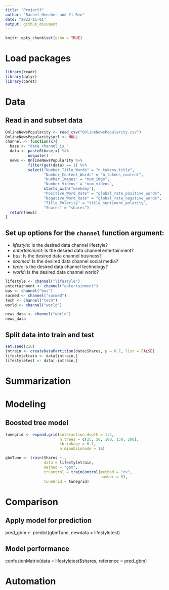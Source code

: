 ```yaml
---
title: "Project3"
author: "Rachel Hencher and Yi Ren"
date: "2022-11-01"
output: github_document
---
```


```r
knitr::opts_chunk$set(echo = TRUE)
```

# Load packages
```r
library(readr)
library(dplyr)
library(caret)
```

# Data
## Read in and subset data
```r
OnlineNewsPopularity <- read_csv("OnlineNewsPopularity.csv") 
OnlineNewsPopularity$url <- NULL
channel <- function(x){
  base <- "data_channel_is_"
  data <- paste0(base,x) %>% 
          noquote()
  news <- OnlineNewsPopularity %>% 
          filter(get(data) == 1) %>% 
          select("Number_Title_Words" = "n_tokens_title",
                 "Number_Content_Words" = "n_tokens_content",
                 "Number_Images" = "num_imgs",
                 "Number_Videos" = "num_videos",
                 starts_with("weekday"),
                 "Positive_Word_Rate" = "global_rate_positive_words",
                 "Negative_Word_Rate" = "global_rate_negative_words",
                 "Title_Polarity" = "title_sentiment_polarity",
                 "Shares" = "shares")
  return(news)
}
```

## Set up options for the `channel` function argument:  
- *lifestyle*: Is the desired data channel lifestyle?  
- *entertainment*: Is the desired data channel entertainment?  
- *bus*: Is the desired data channel business?  
- *socmed*: Is the desired data channel social media?
- *tech*: Is the desired data channel technology?  
- *world*: Is the desired data channel world?
```r
lifestyle <- channel("lifestyle")
entertainment <- channel("entertainment")
bus <- channel("bus")
socmed <- channel("socmed")
tech <- channel("tech")
world <- channel("world")

news_data <- channel("world")
news_data
```

## Split data into train and test
```r
set.seed(216)
intrain <- createDataPartition(data$Shares, p = 0.7, list = FALSE)
lifestyletrain <- data[intrain,]
lifestyletest <- data[-intrain,]
```

# Summarization

# Modeling
## Boosted tree model
```r
tunegrid <- expand.grid(interaction.depth = 1:4,
                        n.trees = c(25, 50, 100, 150, 200),
                        shrinkage = 0.1,
                        n.minobsinnode = 10)

gbmTune <- train(Shares ~.,
                 data = lifestyletrain,
                 method = "gbm",
                 trControl = trainControl(method = "cv",
                                          number = 5),
                 tuneGrid = tunegrid)
```


# Comparison
## Apply model for prediction
pred_gbm <- predict(gbmTune, newdata = lifestyletest)

## Model performance
confusionMatrix(data = lifestyletest$shares, reference = pred_gbm)

# Automation
